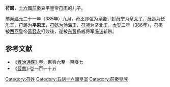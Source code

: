 '''苻鏘'''，[[十六國|十六國]][[前秦|前秦]]哀平皇帝[[苻丕|苻丕]]的儿子。

前秦[[建元_(前秦)|建元]]二十一年（385年）九月，苻丕即位为[[皇帝|皇帝]]，封[[苻宁|苻宁]]为[[皇太子|皇太子]]，[[苻壽|苻壽]]为长乐王，苻鏘为'''平原王'''，[[苻懿|苻懿]]为勃海王，[[苻昶|苻昶]]为济北王。[[太安_(前秦)|太安]]二年（386年），苻丕被[[西燕|西燕]]皇帝[[慕容永|慕容永]]打败後，遂被[[东晋|东晋]]扬威将军[[冯该|冯该]]斩杀。

==参考文献==
{{wikisource|晉書/卷115|晉書苻丕載記}}
*《[[資治通鑑|資治通鑑]]》·卷一百零六至一百零七
*《[[晉書|晉書]]》·卷一百一十五

[[Category:苻姓|Category:苻姓]]  
[[Category:五胡十六國皇室|Category:五胡十六國皇室]] 
[[Category:前秦皇族|Category:前秦皇族]]
